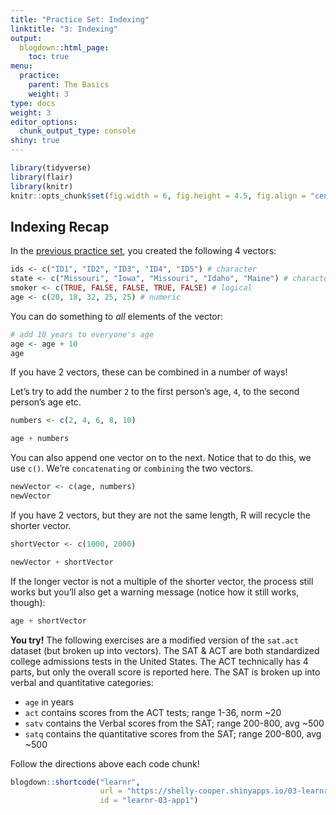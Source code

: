```yaml
---
title: "Practice Set: Indexing"
linktitle: "3: Indexing"
output:
  blogdown::html_page:
    toc: true
menu:
  practice:
    parent: The Basics
    weight: 3
type: docs
weight: 3
editor_options: 
  chunk_output_type: console
shiny: true
---
```

```r
library(tidyverse)
library(flair)
library(knitr)
knitr::opts_chunk$set(fig.width = 6, fig.height = 4.5, fig.align = "center")
```

## Indexing Recap

In the [previous practice set](/practice/02-practice), you created the following 4 vectors:   

```r
ids <- c("ID1", "ID2", "ID3", "ID4", "ID5") # character
state <- c("Missouri", "Iowa", "Missouri", "Idaho", "Maine") # character/factor
smoker <- c(TRUE, FALSE, FALSE, TRUE, FALSE) # logical
age <- c(20, 18, 32, 25, 25) # numeric
```

You can do something to *all* elements of the vector:

```r
# add 10 years to everyone's age
age <- age + 10
age
```

If you have 2 vectors, these can be combined in a number of ways!

Let's try to add the number `2` to the first person's age, `4`, to the second person's age etc.
```r
numbers <- c(2, 4, 6, 8, 10)

age + numbers
```

You can also append one vector on to the next. Notice that to do this, we use `c()`. We're `concatenating` or `combining` the two vectors.  
```r
newVector <- c(age, numbers)
newVector
```

If you have 2 vectors, but they are not the same length, R will recycle the shorter vector.
```r
shortVector <- c(1000, 2000)

newVector + shortVector
```

If the longer vector is not a multiple of the shorter vector, the process still works but you'll also get a warning message (notice how it still works, though):

```r
age + shortVector
```

:::puzzle
**You try!** The following exercises are a modified version of the `sat.act` dataset (but broken up into vectors). The SAT & ACT are both standardized college admissions tests in the United States. The ACT technically has 4 parts, but only the overall score is reported here. The SAT is broken up into verbal and quantitative categories:

  - `age` in years
  - `act` contains scores from the ACT tests; range 1-36, norm ~20
  - `satv` contains the Verbal scores from the SAT; range 200-800, avg ~500
  - `satq` contains the quantitative scores from the SAT; range 200-800, avg ~500

Follow the directions above each code chunk!
:::

```r

blogdown::shortcode("learnr",
                    url = "https://shelly-cooper.shinyapps.io/03-learnr-app1/",
                    id = "learnr-03-app1")

```




